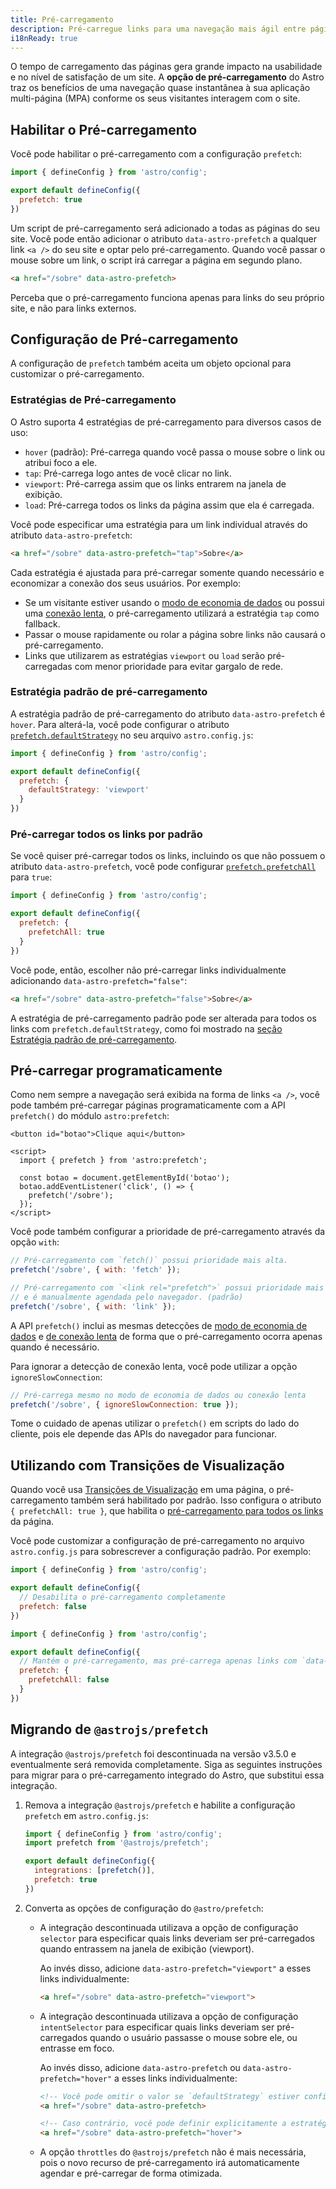 ```yaml
---
title: Pré-carregamento
description: Pré-carregue links para uma navegação mais ágil entre páginas.
i18nReady: true
---
```


O tempo de carregamento das páginas gera grande impacto na usabilidade e no nível de satisfação de um site. A **opção de pré-carregamento** do Astro traz os benefícios de uma navegação quase instantânea à sua aplicação multi-página (MPA) conforme os seus visitantes interagem com o site.

## Habilitar o Pré-carregamento

Você pode habilitar o pré-carregamento com a configuração `prefetch`:

```js title="astro.config.js" ins={4}
import { defineConfig } from 'astro/config';

export default defineConfig({
  prefetch: true
})
```

Um script de pré-carregamento será adicionado a todas as páginas do seu site. Você pode então adicionar o atributo `data-astro-prefetch` a qualquer link `<a />` do seu site e optar pelo pré-carregamento. Quando você passar o mouse sobre um link, o script irá carregar a página em segundo plano.

```html
<a href="/sobre" data-astro-prefetch>
```

Perceba que o pré-carregamento funciona apenas para links do seu próprio site, e não para links externos.

## Configuração de Pré-carregamento

A configuração de `prefetch` também aceita um objeto opcional para customizar o pré-carregamento.

### Estratégias de Pré-carregamento

O Astro suporta 4 estratégias de pré-carregamento para diversos casos de uso:

- `hover` (padrão): Pré-carrega quando você passa o mouse sobre o link ou atribui foco a ele.
- `tap`: Pré-carrega logo antes de você clicar no link.
- `viewport`: Pré-carrega assim que os links entrarem na janela de exibição.
- `load`: Pré-carrega todos os links da página assim que ela é carregada.

Você pode especificar uma estratégia para um link individual através do atributo `data-astro-prefetch`:

```html
<a href="/sobre" data-astro-prefetch="tap">Sobre</a>
```

Cada estratégia é ajustada para pré-carregar somente quando necessário e economizar a conexão dos seus usuários. Por exemplo:

- Se um visitante estiver usando o [modo de economia de dados](https://developer.mozilla.org/en-US/docs/Web/API/NetworkInformation/saveData) ou possui uma [conexão lenta](https://developer.mozilla.org/en-US/docs/Web/API/NetworkInformation/effectiveType), o pré-carregamento utilizará a estratégia `tap` como fallback.
- Passar o mouse rapidamente ou rolar a página sobre links não causará o pré-carregamento.
- Links que utilizarem as estratégias `viewport` ou `load` serão pré-carregadas com menor prioridade para evitar gargalo de rede.

### Estratégia padrão de pré-carregamento

A estratégia padrão de pré-carregamento do atributo `data-astro-prefetch` é `hover`. Para alterá-la, você pode configurar o atributo [`prefetch.defaultStrategy`](/pt-br/reference/configuration-reference/#prefetchdefaultstrategy) no seu arquivo `astro.config.js`:

```js title="astro.config.js" ins={4-6}
import { defineConfig } from 'astro/config';

export default defineConfig({
  prefetch: {
    defaultStrategy: 'viewport'
  }
})
```

### Pré-carregar todos os links por padrão

Se você quiser pré-carregar todos os links, incluindo os que não possuem o atributo `data-astro-prefetch`, você pode configurar [`prefetch.prefetchAll`](/pt-br/reference/configuration-reference/#prefetchprefetchall) para `true`:

```js title="astro.config.js" ins={4-6}
import { defineConfig } from 'astro/config';

export default defineConfig({
  prefetch: {
    prefetchAll: true
  }
})
```

Você pode, então, escolher não pré-carregar links individualmente adicionando `data-astro-prefetch="false"`:

```html
<a href="/sobre" data-astro-prefetch="false">Sobre</a>
```

A estratégia de pré-carregamento padrão pode ser alterada para todos os links com `prefetch.defaultStrategy`, como foi mostrado na [seção Estratégia padrão de pré-carregamento](#estratégia-padrão-de-pré-carregamento).

## Pré-carregar programaticamente

Como nem sempre a navegação será exibida na forma de links `<a />`, você pode também pré-carregar páginas programaticamente com a API `prefetch()` do módulo `astro:prefetch`:

```astro
<button id="botao">Clique aqui</button>

<script>
  import { prefetch } from 'astro:prefetch';

  const botao = document.getElementById('botao');
  botao.addEventListener('click', () => {
    prefetch('/sobre');
  });
</script>
```

Você pode também configurar a prioridade de pré-carregamento através da opção `with`:

```js
// Pré-carregamento com `fetch()` possui prioridade mais alta.
prefetch('/sobre', { with: 'fetch' });

// Pré-carregamento com `<link rel="prefetch">` possui prioridade mais baixa
// e é manualmente agendada pelo navegador. (padrão)
prefetch('/sobre', { with: 'link' });
```

A API `prefetch()` inclui as mesmas detecções de [modo de economia de dados](https://developer.mozilla.org/en-US/docs/Web/API/NetworkInformation/saveData) e [de conexão lenta](https://developer.mozilla.org/en-US/docs/Web/API/NetworkInformation/effectiveType) de forma que o pré-carregamento ocorra apenas quando é necessário.

Para ignorar a detecção de conexão lenta, você pode utilizar a opção `ignoreSlowConnection`:

```js
// Pré-carrega mesmo no modo de economia de dados ou conexão lenta
prefetch('/sobre', { ignoreSlowConnection: true });
```

Tome o cuidado de apenas utilizar o `prefetch()` em scripts do lado do cliente, pois ele depende das APIs do navegador para funcionar.

## Utilizando com Transições de Visualização

Quando você usa [Transições de Visualização](/pt-br/guides/view-transitions/) em uma página, o pré-carregamento também será habilitado por padrão. Isso configura o atributo `{ prefetchAll: true }`, que habilita o [pré-carregamento para todos os links](#pré-carregar-todos-os-links-por-padrão) da página.

Você pode customizar a configuração de pré-carregamento no arquivo `astro.config.js` para sobrescrever a configuração padrão. Por exemplo:
  
```js title="astro.config.js"
import { defineConfig } from 'astro/config';

export default defineConfig({
  // Desabilita o pré-carregamento completamente
  prefetch: false
})
```

```js title="astro.config.js"
import { defineConfig } from 'astro/config';

export default defineConfig({
  // Mantém o pré-carregamento, mas pré-carrega apenas links com `data-astro-prefetch`
  prefetch: {
    prefetchAll: false
  }
})
```

## Migrando de `@astrojs/prefetch`

A integração `@astrojs/prefetch` foi descontinuada na versão v3.5.0 e eventualmente será removida completamente. Siga as seguintes instruções para migrar para o pré-carregamento integrado do Astro, que substitui essa integração.

1. Remova a integração `@astrojs/prefetch` e habilite a configuração `prefetch` em `astro.config.js`:

    ```js title="astro.config.js" ins={6} del={2,5}
    import { defineConfig } from 'astro/config';
    import prefetch from '@astrojs/prefetch';

    export default defineConfig({
      integrations: [prefetch()],
      prefetch: true
    })
    ```

2. Converta as opções de configuração do `@astro/prefetch`:

    - A integração descontinuada utilizava a opção de configuração `selector` para especificar quais links deveriam ser pré-carregados quando entrassem na janela de exibição (viewport).
    
      Ao invés disso, adicione `data-astro-prefetch="viewport"` a esses links individualmente:

      ```html
      <a href="/sobre" data-astro-prefetch="viewport">
      ```

    - A integração descontinuada utilizava a opção de configuração `intentSelector` para especificar quais links deveriam ser pré-carregados quando o usuário passasse o mouse sobre ele, ou entrasse em foco.
    
      Ao invés disso, adicione `data-astro-prefetch` ou `data-astro-prefetch="hover"` a esses links individualmente:

      ```html
      <!-- Você pode omitir o valor se `defaultStrategy` estiver configurado como `hover` (padrão) -->
      <a href="/sobre" data-astro-prefetch>

      <!-- Caso contrário, você pode definir explicitamente a estratégia de pré-carregamento -->
      <a href="/sobre" data-astro-prefetch="hover">
      ```

    - A opção `throttles` do `@astrojs/prefetch` não é mais necessária, pois o novo recurso de pré-carregamento irá automaticamente agendar e pré-carregar de forma otimizada.
